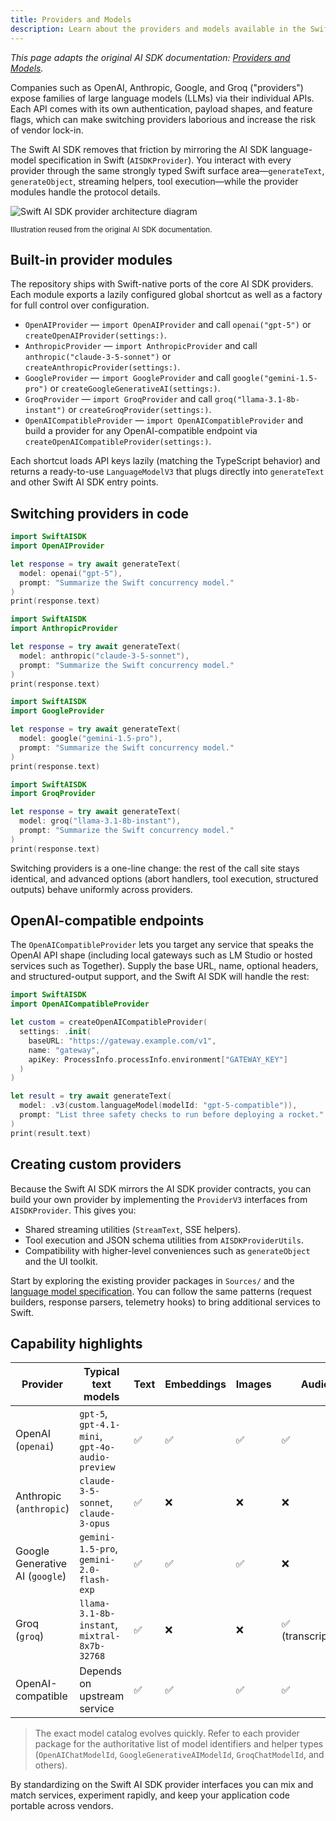 ```yaml
---
title: Providers and Models
description: Learn about the providers and models available in the Swift AI SDK.
---
```


_This page adapts the original AI SDK documentation: [Providers and Models](https://ai-sdk.dev/docs/foundations/providers-and-models)._ 


Companies such as OpenAI, Anthropic, Google, and Groq ("providers") expose families of large language models (LLMs) via their individual APIs. Each API comes with its own authentication, payload shapes, and feature flags, which can make switching providers laborious and increase the risk of vendor lock-in.

The Swift AI SDK removes that friction by mirroring the AI SDK language-model specification in Swift (`AISDKProvider`). You interact with every provider through the same strongly typed Swift surface area—`generateText`, `generateObject`, streaming helpers, tool execution—while the provider modules handle the protocol details.

<picture>
  <source
    srcset="https://ai-sdk.dev/images/ai-sdk-diagram-dark.png"
    media="(prefers-color-scheme: dark)"
  />
  <img
    src="https://ai-sdk.dev/images/ai-sdk-diagram.png"
    alt="Swift AI SDK provider architecture diagram"
  />
</picture>

<small>Illustration reused from the original AI SDK documentation.</small>

## Built-in provider modules

The repository ships with Swift-native ports of the core AI SDK providers. Each module exports a lazily configured global shortcut as well as a factory for full control over configuration.

- `OpenAIProvider` — `import OpenAIProvider` and call `openai("gpt-5")` or `createOpenAIProvider(settings:)`.
- `AnthropicProvider` — `import AnthropicProvider` and call `anthropic("claude-3-5-sonnet")` or `createAnthropicProvider(settings:)`.
- `GoogleProvider` — `import GoogleProvider` and call `google("gemini-1.5-pro")` or `createGoogleGenerativeAI(settings:)`.
- `GroqProvider` — `import GroqProvider` and call `groq("llama-3.1-8b-instant")` or `createGroqProvider(settings:)`.
- `OpenAICompatibleProvider` — `import OpenAICompatibleProvider` and build a provider for any OpenAI-compatible endpoint via `createOpenAICompatibleProvider(settings:)`.

Each shortcut loads API keys lazily (matching the TypeScript behavior) and returns a ready-to-use `LanguageModelV3` that plugs directly into `generateText` and other Swift AI SDK entry points.

## Switching providers in code

<Tabs syncKey="provider-switching">
  <TabItem label="OpenAI">

```swift
import SwiftAISDK
import OpenAIProvider

let response = try await generateText(
  model: openai("gpt-5"),
  prompt: "Summarize the Swift concurrency model."
)
print(response.text)
```

  </TabItem>
  <TabItem label="Anthropic">

```swift
import SwiftAISDK
import AnthropicProvider

let response = try await generateText(
  model: anthropic("claude-3-5-sonnet"),
  prompt: "Summarize the Swift concurrency model."
)
print(response.text)
```

  </TabItem>
  <TabItem label="Google">

```swift
import SwiftAISDK
import GoogleProvider

let response = try await generateText(
  model: google("gemini-1.5-pro"),
  prompt: "Summarize the Swift concurrency model."
)
print(response.text)
```

  </TabItem>
  <TabItem label="Groq">

```swift
import SwiftAISDK
import GroqProvider

let response = try await generateText(
  model: groq("llama-3.1-8b-instant"),
  prompt: "Summarize the Swift concurrency model."
)
print(response.text)
```

  </TabItem>
</Tabs>

Switching providers is a one-line change: the rest of the call site stays identical, and advanced options (abort handlers, tool execution, structured outputs) behave uniformly across providers.

## OpenAI-compatible endpoints

The `OpenAICompatibleProvider` lets you target any service that speaks the OpenAI API shape (including local gateways such as LM Studio or hosted services such as Together). Supply the base URL, name, optional headers, and structured-output support, and the Swift AI SDK will handle the rest:

```swift
import SwiftAISDK
import OpenAICompatibleProvider

let custom = createOpenAICompatibleProvider(
  settings: .init(
    baseURL: "https://gateway.example.com/v1",
    name: "gateway",
    apiKey: ProcessInfo.processInfo.environment["GATEWAY_KEY"]
  )
)

let result = try await generateText(
  model: .v3(custom.languageModel(modelId: "gpt-5-compatible")),
  prompt: "List three safety checks to run before deploying a rocket."
)
print(result.text)
```

## Creating custom providers

Because the Swift AI SDK mirrors the AI SDK provider contracts, you can build your own provider by implementing the `ProviderV3` interfaces from `AISDKProvider`. This gives you:

- Shared streaming utilities (`StreamText`, SSE helpers).
- Tool execution and JSON schema utilities from `AISDKProviderUtils`.
- Compatibility with higher-level conveniences such as `generateObject` and the UI toolkit.

Start by exploring the existing provider packages in `Sources/` and the [language model specification](https://github.com/vercel/ai/tree/main/packages/provider/src/language-model/v2). You can follow the same patterns (request builders, response parsers, telemetry hooks) to bring additional services to Swift.

## Capability highlights

| Provider | Typical text models | Text | Embeddings | Images | Audio |
| --- | --- | --- | --- | --- | --- |
| OpenAI (`openai`) | `gpt-5`, `gpt-4.1-mini`, `gpt-4o-audio-preview` | ✅ | ✅ | ✅ | ✅ |
| Anthropic (`anthropic`) | `claude-3-5-sonnet`, `claude-3-opus` | ✅ | ❌ | ❌ | ❌ |
| Google Generative AI (`google`) | `gemini-1.5-pro`, `gemini-2.0-flash-exp` | ✅ | ✅ | ✅ | ❌ |
| Groq (`groq`) | `llama-3.1-8b-instant`, `mixtral-8x7b-32768` | ✅ | ❌ | ❌ | ✅ (transcription) |
| OpenAI-compatible | Depends on upstream service | ✅ | ✅ | ✅ | ✅ |

> The exact model catalog evolves quickly. Refer to each provider package for the authoritative list of model identifiers and helper types (`OpenAIChatModelId`, `GoogleGenerativeAIModelId`, `GroqChatModelId`, and others).

By standardizing on the Swift AI SDK provider interfaces you can mix and match services, experiment rapidly, and keep your application code portable across vendors.
